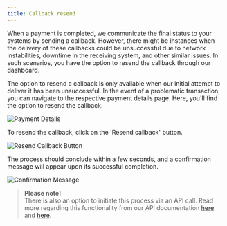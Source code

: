 ```yaml
---
title: Callback resend
---
```


When a payment is completed, we communicate the final status to your systems by sending a callback. However, there might be instances when the delivery of these callbacks could be unsuccessful due to network instabilities, downtime in the receiving system, and other similar issues. In such scenarios, you have the option to resend the callback through our dashboard.

The option to resend a callback is only available when our initial attempt to deliver it has been unsuccessful. In the event of a problematic transaction, you can navigate to the respective payment details page. Here, you'll find the option to resend the callback.

![Payment Details](https://cdn.document360.io/32e6fd9e-30a7-4a81-b2d6-2f89eb3bbb0d/Images/Documentation/image-1686660630560.png)

To resend the callback, click on the 'Resend callback' button.

![Resend Callback Button](https://cdn.document360.io/32e6fd9e-30a7-4a81-b2d6-2f89eb3bbb0d/Images/Documentation/image-1686660672416.png)

The process should conclude within a few seconds, and a confirmation message will appear upon its successful completion.

![Confirmation Message](https://cdn.document360.io/32e6fd9e-30a7-4a81-b2d6-2f89eb3bbb0d/Images/Documentation/image-1686660753945.png)

> **Please note!**  
> There is also an option to initiate this process via an API call. Read more regarding this functionality from our API documentation [here](https://docs.pawapay.co.uk/#operation/depositsResendCallback) and [here](https://docs.pawapay.co.uk/#operation/payoutsResendCallback).